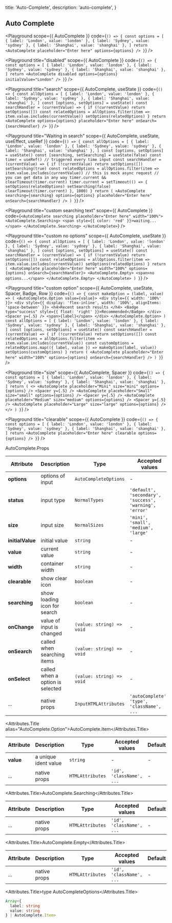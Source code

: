 
  title: 'Auto-Complete',
  description: 'auto-complete',
}

## Auto Complete


<Playground
  scope={{ AutoComplete }}
  code={`
() => {
  const options = [
    { label: 'London', value: 'london' },
    { label: 'Sydney', value: 'sydney' },
    { label: 'Shanghai', value: 'shanghai' },
  ]
  return <AutoComplete placeholder="Enter here" options={options} />
}
`} />

<Playground
  title="disabled"
  scope={{ AutoComplete }}
  code={`
() => {
  const options = [
    { label: 'London', value: 'london' },
    { label: 'Sydney', value: 'sydney' },
    { label: 'Shanghai', value: 'shanghai' },
  ]
  return <AutoComplete disabled options={options} initialValue="London" />
}
`} />

<Playground
  title="search"
  scope={{ AutoComplete, useState }}
  code={`
() => {
  const allOptions = [
    { label: 'London', value: 'london' },
    { label: 'Sydney', value: 'sydney' },
    { label: 'Shanghai', value: 'shanghai' },
  ]
  const [options, setOptions] = useState()
  const searchHandler = (currentValue) => {
    if (!currentValue) return setOptions([])
    const relatedOptions = allOptions.filter(item => item.value.includes(currentValue))
    setOptions(relatedOptions)
  }
  return <AutoComplete options={options} placeholder="Enter here" onSearch={searchHandler} />
}
`} />

<Playground
  title="Waiting in search"
  scope={{ AutoComplete, useState, useEffect, useRef }}
  code={`
() => {
  const allOptions = [
    { label: 'London', value: 'london' },
    { label: 'Sydney', value: 'sydney' },
    { label: 'Shanghai', value: 'shanghai' },
  ]
  const [options, setOptions] = useState()
  const [searching, setSearching] = useState(false)
  const timer = useRef()
  // triggered every time input
  const searchHandler = (currentValue) => {
    if (!currentValue) return setOptions([])
    setSearching(true)
    const relatedOptions = allOptions.filter(item => item.value.includes(currentValue))
    // this is mock async request
    // you can get data in any way
    timer.current && clearTimeout(timer.current)
    timer.current = setTimeout(() => {
      setOptions(relatedOptions)
      setSearching(false)
      clearTimeout(timer.current)
    }, 1000)
  }
  return (
    <AutoComplete searching={searching}
      options={options}
      placeholder="Enter here"
      onSearch={searchHandler} />
  )
}
`} />

<Playground
  title="custom searching text"
  scope={{ AutoComplete }}
  code={`
<AutoComplete searching placeholder="Enter here" width="100%">
  <AutoComplete.Searching>
    <span style={{ color: 'red' }}>waiting...</span>
  </AutoComplete.Searching>
</AutoComplete>
`} />

<Playground
  title="custom no options"
  scope={{ AutoComplete, useState }}
  code={`
() => {
  const allOptions = [
    { label: 'London', value: 'london' },
    { label: 'Sydney', value: 'sydney' },
    { label: 'Shanghai', value: 'shanghai' },
  ]
  const [options, setOptions] = useState()
  const searchHandler = (currentValue) => {
    if (!currentValue) return setOptions([])
    const relatedOptions = allOptions.filter(item => item.value.includes(currentValue))
    setOptions(relatedOptions)
  }
  return (
    <AutoComplete placeholder="Enter here" width="100%" options={options} onSearch={searchHandler}>
      <AutoComplete.Empty>
        <span>no options...</span>
      </AutoComplete.Empty>
    </AutoComplete>
  )
}
`} />

<Playground
  title="custom option"
  scope={{ AutoComplete, useState, Spacer, Badge, Row }}
  code={`
() => {
  const makeOption = (label, value) => (
    <AutoComplete.Option value={value}>
      <div style={{ width: '100%' }}>
        <div style={{ display: 'flex-inline', width: '100%', alignItems: 'space-between' }}>
          <h4>Recent search results </h4>
          <Badge type="success" style={{ float: 'right' }}>Recommended</Badge>
        </div>
        <Spacer y={.5} />
        <span>{label}</span>
      </div>
    </AutoComplete.Option>
  )
  const allOptions = [
    { label: 'London', value: 'london' },
    { label: 'Sydney', value: 'sydney' },
    { label: 'Shanghai', value: 'shanghai' },
  ]
  const [options, setOptions] = useState()
  const searchHandler = (currentValue) => {
    if (!currentValue) return setOptions([])
    const relatedOptions = allOptions.filter(item => item.value.includes(currentValue))
    const customOptions = relatedOptions.map(({ label, value }) => makeOption(label, value))
    setOptions(customOptions)
  }
  return (
    <AutoComplete placeholder="Enter here"
      width="100%"
      options={options}
      onSearch={searchHandler} />
  )
}
`} />

<Playground
  title="size"
  scope={{ AutoComplete, Spacer }}
  code={`
() => {
  const options = [
    { label: 'London', value: 'london' },
    { label: 'Sydney', value: 'sydney' },
    { label: 'Shanghai', value: 'shanghai' },
  ]
  return (
    <>
      <AutoComplete placeholder="Mini" size="mini" options={options} />
      <Spacer y={.5} />
      <AutoComplete placeholder="Small" size="small" options={options} />
      <Spacer y={.5} />
      <AutoComplete placeholder="Medium" size="medium" options={options} />
      <Spacer y={.5} />
      <AutoComplete placeholder="Large" size="large" options={options} />
    </>
  )
}
`} />

<Playground
  title="clearable"
  scope={{ AutoComplete }}
  code={`
() => {
  const options = [
    { label: 'London', value: 'london' },
    { label: 'Sydney', value: 'sydney' },
    { label: 'Shanghai', value: 'shanghai' },
  ]
  return <AutoComplete placeholder="Enter here" clearable options={options} />
}
`} />

<Attributes edit="/pages/docs/components/auto-complete.mdx">
<Attributes.Title>AutoComplete.Props</Attributes.Title>

| Attribute | Description | Type | Accepted values | Default
| ---------- | ---------- | ---- |  -------------- | ------ |
| **options** | options of input | `AutoCompleteOptions` | - | - |
| **status** | input type | `NormalTypes` | `'default', 'secondary', 'success', 'warning', 'error'` | `default` |
| **size** | input size | `NormalSizes` | `'mini', 'small', 'medium', 'large'` | `medium` |
| **initialValue** | initial value | `string` | - | - |
| **value** | current value | `string` | - | - |
| **width** | container width | `string` | - | - |
| **clearable** | show clear icon | `boolean` | - | `false` |
| **searching** | show loading icon for search | `boolean` | - | `false` |
| **onChange** | value of input is changed | `(value: string) => void` | - | - |
| **onSearch** | called when searching items | `(value: string) => void` | - | - |
| **onSelect** | called when a option is selected | `(value: string) => void` | - | - |
| ... | native props | `InputHTMLAttributes` | `'autoComplete', 'type', 'className', ...` | - |

<Attributes.Title alias="AutoComplete.Option">AutoComplete.Item</Attributes.Title>

| Attribute | Description | Type | Accepted values | Default
| ---------- | ---------- | ---- |  -------------- | ------ |
| **value** | a unique ident value | `string` | - | - |
| ... | native props | `HTMLAttributes` | `'id', 'className', ...` | - |

<Attributes.Title>AutoComplete.Searching</Attributes.Title>

| Attribute | Description | Type | Accepted values | Default
| ---------- | ---------- | ---- |  -------------- | ------ |
| ... | native props | `HTMLAttributes` | `'id', 'className', ...` | - |

<Attributes.Title>AutoComplete.Empty</Attributes.Title>

| Attribute | Description | Type | Accepted values | Default
| ---------- | ---------- | ---- |  -------------- | ------ |
| ... | native props | `HTMLAttributes` | `'id', 'className', ...` | - |

<Attributes.Title>type AutoCompleteOptions</Attributes.Title>

```ts
Array<{
  label: string
  value: string
} | AutoComplete.Item>
```

</Attributes>

